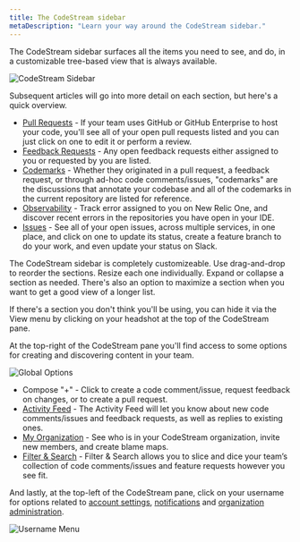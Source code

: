 ```yaml
---
title: The CodeStream sidebar
metaDescription: "Learn your way around the CodeStream sidebar."
---
```


The CodeStream sidebar surfaces all the items you need to see, and do, in a
customizable tree-based view that is always available. 

![CodeStream Sidebar](/images/Sidebar3.png)

Subsequent articles will go into more detail on each section, but here's a quick
overview.

* [Pull Requests](/docs/codestream/codestream-ui-overview/pull-requests-section) - If your team uses GitHub or GitHub Enterprise to host your code, you'll see all of your open pull requests listed and you can just click on one to edit it or perform a review.
* [Feedback Requests](/docs/codestream/codestream-ui-overview/feedback-requests-section) - Any open feedback requests either assigned to you or requested by you are listed.
* [Codemarks](/docs/codestream/codestream-ui-overview/codemarks-section) - Whether they originated in a pull request, a feedback request, or through ad-hoc code comments/issues, "codemarks" are the discussions that annotate your codebase and all of the codemarks in the current repository are listed for reference.
* [Observability](/docs/codestream/codestream-ui-overview/observability-section) - Track error assigned to you on New Relic One, and discover recent errors in the repositories you have open in your IDE.
* [Issues](/docs/codestream/codestream-ui-overview/issues-section) - See all of your open issues, across multiple services, in one place, and click on one to update its status, create a feature branch to do your work, and even update your status on Slack.

The CodeStream sidebar is completely customizeable. Use drag-and-drop to reorder
the sections. Resize each one individually. Expand or collapse a section as
needed. There's also an option to maximize a section when you want to get a good
view of a longer list. 

If there's a section you don't think you'll be using, you can hide it via the
View menu by clicking on your headshot at the top of the CodeStream pane.

At the top-right of the CodeStream pane you'll find access to some options for
creating and discovering content in your team.

![Global Options](/images/GlobalOptions2.png)

* Compose "+" - Click to create a code comment/issue, request feedback on changes, or to create a pull request.
* [Activity Feed](/docs/codestream/codestream-ui-overview/activity-feed) - The Activity Feed will let you know about new code comments/issues and feedback requests, as well as replies to existing ones.
* [My Organization](/docs/codestream/codestream-ui-overview/myorganization) - See who is in your CodeStream organization, invite new members, and create blame maps.
* [Filter & Search](/docs/codestream/codestream-ui-overview/filter-and-search) - Filter & Search allows you to slice and dice your team’s collection of code comments/issues and feature requests however you see fit.

And lastly, at the top-left of the CodeStream pane, click on your username for
options related to [account settings](/docs/codestream/codestream-settings/account-settings), [notifications](/docs/codestream/codestream-integrations/notifications) and [organization
administration](/docs/codestream/codestream-settings/team-administration).

![Username Menu](/images/UsernameMenu.png)
